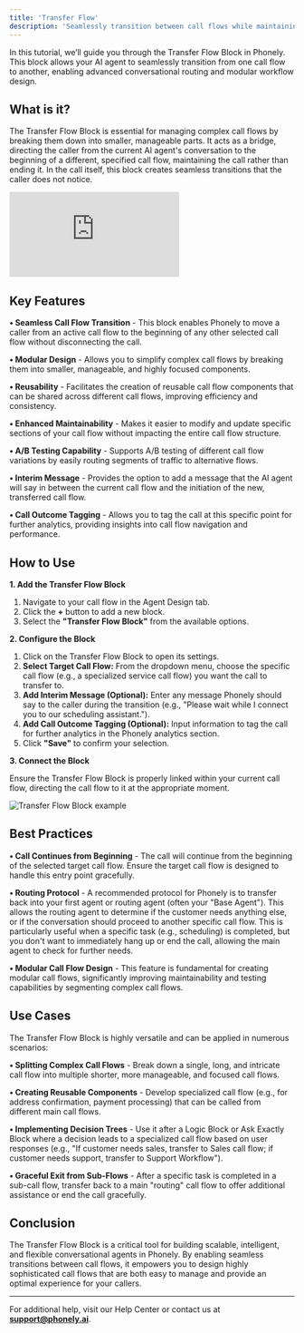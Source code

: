 ```yaml
---
title: 'Transfer Flow'
description: 'Seamlessly transition between call flows while maintaining context and data'
---
```


In this tutorial, we’ll guide you through the Transfer Flow Block in Phonely. This block allows your AI agent to seamlessly transition from one call flow to another, enabling advanced conversational routing and modular workflow design.

## What is it?

The Transfer Flow Block is essential for managing complex call flows by breaking them down into smaller, manageable parts. It acts as a bridge, directing the caller from the current AI agent's conversation to the beginning of a different, specified call flow, maintaining the call rather than ending it. In the call itself, this block creates seamless transitions that the caller does not notice.

<iframe src="https://www.youtube.com/embed/ddLKOGpXIMI" title="Transfer Flow Block" frameborder="0" allow="accelerometer; autoplay; clipboard-write; encrypted-media; gyroscope; picture-in-picture; web-share" referrerpolicy="strict-origin-when-cross-origin" allowfullscreen></iframe>

## Key Features

**• Seamless Call Flow Transition** - This block enables Phonely to move a caller from an active call flow to the beginning of any other selected call flow without disconnecting the call.

**• Modular Design** - Allows you to simplify complex call flows by breaking them into smaller, manageable, and highly focused components.

**• Reusability** - Facilitates the creation of reusable call flow components that can be shared across different call flows, improving efficiency and consistency.

**• Enhanced Maintainability** - Makes it easier to modify and update specific sections of your call flow without impacting the entire call flow structure.

**• A/B Testing Capability** - Supports A/B testing of different call flow variations by easily routing segments of traffic to alternative flows.

**• Interim Message** - Provides the option to add a message that the AI agent will say in between the current call flow and the initiation of the new, transferred call flow.

**• Call Outcome Tagging** - Allows you to tag the call at this specific point for further analytics, providing insights into call flow navigation and performance.

## How to Use

**1. Add the Transfer Flow Block**

1. Navigate to your call flow in the Agent Design tab.
2. Click the **+** button to add a new block.
3. Select the **"Transfer Flow Block"** from the available options.

**2. Configure the Block**

1. Click on the Transfer Flow Block to open its settings.
2. **Select Target Call Flow:** From the dropdown menu, choose the specific call flow (e.g., a specialized service call flow) you want the call to transfer to.
3. **Add Interim Message (Optional):** Enter any message Phonely should say to the caller during the transition (e.g., "Please wait while I connect you to our scheduling assistant.").
4. **Add Call Outcome Tagging (Optional):** Input information to tag the call for further analytics in the Phonely analytics section.
5. Click **"Save"** to confirm your selection.

**3. Connect the Block**

Ensure the Transfer Flow Block is properly linked within your current call flow, directing the call flow to it at the appropriate moment.

![Transfer Flow Block example](/home/assets/transfer-flow-block.png)

## Best Practices

**• Call Continues from Beginning** - The call will continue from the beginning of the selected target call flow. Ensure the target call flow is designed to handle this entry point gracefully.

**• Routing Protocol** - A recommended protocol for Phonely is to transfer back into your first agent or routing agent (often your "Base Agent"). This allows the routing agent to determine if the customer needs anything else, or if the conversation should proceed to another specific call flow. This is particularly useful when a specific task (e.g., scheduling) is completed, but you don't want to immediately hang up or end the call, allowing the main agent to check for further needs.

**• Modular Call Flow Design** - This feature is fundamental for creating modular call flows, significantly improving maintainability and testing capabilities by segmenting complex call flows.

## Use Cases

The Transfer Flow Block is highly versatile and can be applied in numerous scenarios:

**• Splitting Complex Call Flows** - Break down a single, long, and intricate call flow into multiple shorter, more manageable, and focused call flows.

**• Creating Reusable Components** - Develop specialized call flow (e.g., for address confirmation, payment processing) that can be called from different main call flows.

**• Implementing Decision Trees** - Use it after a Logic Block or Ask Exactly Block where a decision leads to a specialized call flow based on user responses (e.g., "If customer needs sales, transfer to Sales call flow; if customer needs support, transfer to Support Workflow").

**• Graceful Exit from Sub-Flows** - After a specific task is completed in a sub-call flow, transfer back to a main "routing" call flow to offer additional assistance or end the call gracefully.

## Conclusion

The Transfer Flow Block is a critical tool for building scalable, intelligent, and flexible conversational agents in Phonely. By enabling seamless transitions between call flows, it empowers you to design highly sophisticated call flows that are both easy to manage and provide an optimal experience for your callers.

---

For additional help, visit our Help Center or contact us at [**support@phonely.ai**](mailto:support@phonely.ai).
